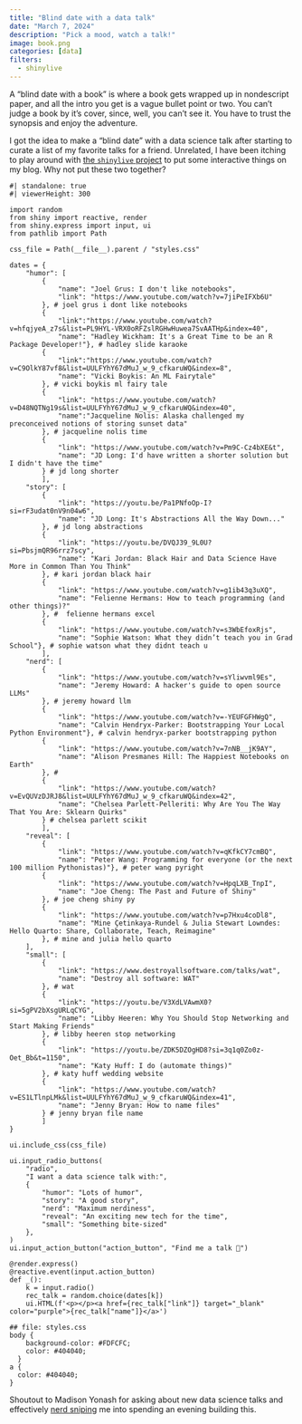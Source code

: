 ```yaml
---
title: "Blind date with a data talk"
date: "March 7, 2024"
description: "Pick a mood, watch a talk!"
image: book.png
categories: [data]
filters:
  - shinylive
---
```


A "blind date with a book" is where a book gets wrapped up in nondescript paper, and all the intro you get is a vague bullet point or two. You can't judge a book by it's cover, since, well, you can't see it. You have to trust the synopsis and enjoy the adventure.

I got the idea to make a "blind date" with a data science talk after starting to curate a list of my favorite talks for a friend. Unrelated, I have been itching to play around with [the `shinylive` project](https://github.com/quarto-ext/shinylive) to put some interactive things on my blog. Why not put these two together?

```shinylive-python
#| standalone: true
#| viewerHeight: 300

import random
from shiny import reactive, render
from shiny.express import input, ui
from pathlib import Path

css_file = Path(__file__).parent / "styles.css"

dates = {
    "humor": [
        {
            "name": "Joel Grus: I don't like notebooks",
            "link": "https://www.youtube.com/watch?v=7jiPeIFXb6U"
        }, # joel grus i dont like notebooks
        {
            "link":"https://www.youtube.com/watch?v=hfqjyeA_z7s&list=PL9HYL-VRX0oRFZslRGHwHuwea7SvAATHp&index=40",
            "name": "Hadley Wickham: It's a Great Time to be an R Package Developer!"}, # hadley slide karaoke
        {
            "link":"https://www.youtube.com/watch?v=C9OlkY87vf8&list=UULFYhY67dMuJ_w_9_cfkaruWQ&index=8",
            "name": "Vicki Boykis: An ML Fairytale"
        }, # vicki boykis ml fairy tale
        {
            "link": "https://www.youtube.com/watch?v=D48NQTNg19s&list=UULFYhY67dMuJ_w_9_cfkaruWQ&index=40",
            "name":"Jacqueline Nolis: Alaska challenged my preconceived notions of storing sunset data"
        }, # jacqueline nolis time
        {
            "link": "https://www.youtube.com/watch?v=Pm9C-Cz4bXE&t",
            "name": "JD Long: I'd have written a shorter solution but I didn't have the time"
        } # jd long shorter 
        ],
    "story": [
        {
            "link": "https://youtu.be/Pa1PNfoOp-I?si=rF3udat0nV9n04w6",
            "name": "JD Long: It's Abstractions All the Way Down..."
        }, # jd long abstractions
        {
            "link": "https://youtu.be/DVQJ39_9L0U?si=PbsjmQR96rrz7scy",
            "name": "Kari Jordan: Black Hair and Data Science Have More in Common Than You Think"
        }, # kari jordan black hair
        {
            "link": "https://www.youtube.com/watch?v=g1ib43q3uXQ",
            "name": "Felienne Hermans: How to teach programming (and other things)?"
        }, #  felienne hermans excel
        {
            "link": "https://www.youtube.com/watch?v=s3WbEfoxRjs",
            "name": "Sophie Watson: What they didn’t teach you in Grad School"}, # sophie watson what they didnt teach u
        ],
    "nerd": [
        {
            "link": "https://www.youtube.com/watch?v=sYliwvml9Es",
            "name": "Jeremy Howard: A hacker's guide to open source LLMs"
        }, # jeremy howard llm
        {
            "link": "https://www.youtube.com/watch?v=-YEUFGFHWgQ",
            "name": "Calvin Hendryx-Parker: Bootstrapping Your Local Python Environment"}, # calvin hendryx-parker bootstrapping python
        {
            "link": "https://www.youtube.com/watch?v=7nNB__jK9AY",
            "name": "Alison Presmanes Hill: The Happiest Notebooks on Earth"
        }, # 
        {
            "link": "https://www.youtube.com/watch?v=EvQUVzDJRJ8&list=UULFYhY67dMuJ_w_9_cfkaruWQ&index=42",
            "name": "Chelsea Parlett-Pelleriti: Why Are You The Way That You Are: Sklearn Quirks"
        } # chelsea parlett scikit
        ],
    "reveal": [
        {
            "link": "https://www.youtube.com/watch?v=qKfkCY7cmBQ",
            "name": "Peter Wang: Programming for everyone (or the next 100 million Pythonistas)"}, # peter wang pyright
        {
            "link": "https://www.youtube.com/watch?v=HpqLXB_TnpI",
            "name": "Joe Cheng: The Past and Future of Shiny"
        }, # joe cheng shiny py 
        {
            "link": "https://www.youtube.com/watch?v=p7Hxu4coDl8", 
            "name": "Mine Çetinkaya-Rundel & Julia Stewart Lowndes: Hello Quarto: Share, Collaborate, Teach, Reimagine"
        }, # mine and julia hello quarto
    ],
    "small": [
        {
            "link": "https://www.destroyallsoftware.com/talks/wat",
            "name": "Destroy all software: WAT"
        }, # wat
        {
            "link": "https://youtu.be/V3XdLVAwmX0?si=5gPV2bXsgURLqCYG",
            "name": "Libby Heeren: Why You Should Stop Networking and Start Making Friends"
        }, # libby heeren stop networking
        {
            "link": "https://youtu.be/ZDK5DZOgHD8?si=3q1q0Zo0z-Oet_Bb&t=1150",
            "name": "Katy Huff: I do (automate things)"
        }, # katy huff wedding website
        {
            "link": "https://www.youtube.com/watch?v=ES1LTlnpLMk&list=UULFYhY67dMuJ_w_9_cfkaruWQ&index=41",
            "name": "Jenny Bryan: How to name files"
        } # jenny bryan file name
        ]
}

ui.include_css(css_file)

ui.input_radio_buttons(  
    "radio",  
    "I want a data science talk with:",  
    {
        "humor": "Lots of humor", 
        "story": "A good story", 
        "nerd": "Maximum nerdiness",
        "reveal": "An exciting new tech for the time",
        "small": "Something bite-sized"
    },  
)
ui.input_action_button("action_button", "Find me a talk 🔮")  

@render.express()
@reactive.event(input.action_button)
def _():
    k = input.radio()
    rec_talk = random.choice(dates[k])
    ui.HTML(f'<p></p><a href={rec_talk["link"]} target="_blank" color="purple">{rec_talk["name"]}</a>')

## file: styles.css
body {
    background-color: #FDFCFC;
    color: #404040;
  }
a {
  color: #404040;
}
```

Shoutout to Madison Yonash for asking about new data science talks and effectively [nerd sniping](https://www.explainxkcd.com/wiki/index.php/356:_Nerd_Sniping) me into spending an evening building this. 
